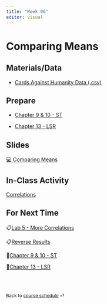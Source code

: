 ```yaml
---
title: "Week 06"
editor: visual
---
```


# Comparing Means 

## Materials/Data

-   <a href="/files/data/CAH.csv" download="CAH.csv">Cards Against Humanity Data (.csv)</a>

## Prepare

-   [Chapter 9 & 10 - ST](https://statsthinking21.github.io/statsthinking21-core-site/){target="_blank"}

-   [Chapter 13 - LSR](https://learningstatisticswithr.com/book/){target="_blank"}

## Slides

[💻 Comparing Means](../slides/lec-6_mean.html){target="_blank"}

## In-Class Activity

[Correlations](../class-activities/wk5_cor.html){target="_blank"}

## For Next Time

📋[Lab 5 - More Correlations](../labs/lab-5_cor.html)

📋[Reverse Results](../labs/reverse_results.html){target="_blank"}

📖[Chapter 9 & 10 - ST](https://statsthinking21.github.io/statsthinking21-core-site/){target="_blank"}

📖[Chapter 13 - LSR](https://learningstatisticswithr.com/book/){target="_blank"}

<br><br>

::: {style="font-size: 0.875em;"}
Back to [course schedule](/ "Course schedule") ⏎
:::
